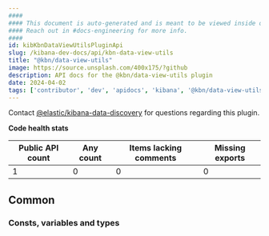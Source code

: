 ```yaml
---
####
#### This document is auto-generated and is meant to be viewed inside our experimental, new docs system.
#### Reach out in #docs-engineering for more info.
####
id: kibKbnDataViewUtilsPluginApi
slug: /kibana-dev-docs/api/kbn-data-view-utils
title: "@kbn/data-view-utils"
image: https://source.unsplash.com/400x175/?github
description: API docs for the @kbn/data-view-utils plugin
date: 2024-04-02
tags: ['contributor', 'dev', 'apidocs', 'kibana', '@kbn/data-view-utils']
---
```




Contact [@elastic/kibana-data-discovery](https://github.com/orgs/elastic/teams/kibana-data-discovery) for questions regarding this plugin.

**Code health stats**

| Public API count  | Any count | Items lacking comments | Missing exports |
|-------------------|-----------|------------------------|-----------------|
| 1 | 0 | 0 | 0 |

## Common

### Consts, variables and types
<DocDefinitionList data={kbnDataViewUtilsObj.common.misc}/>

